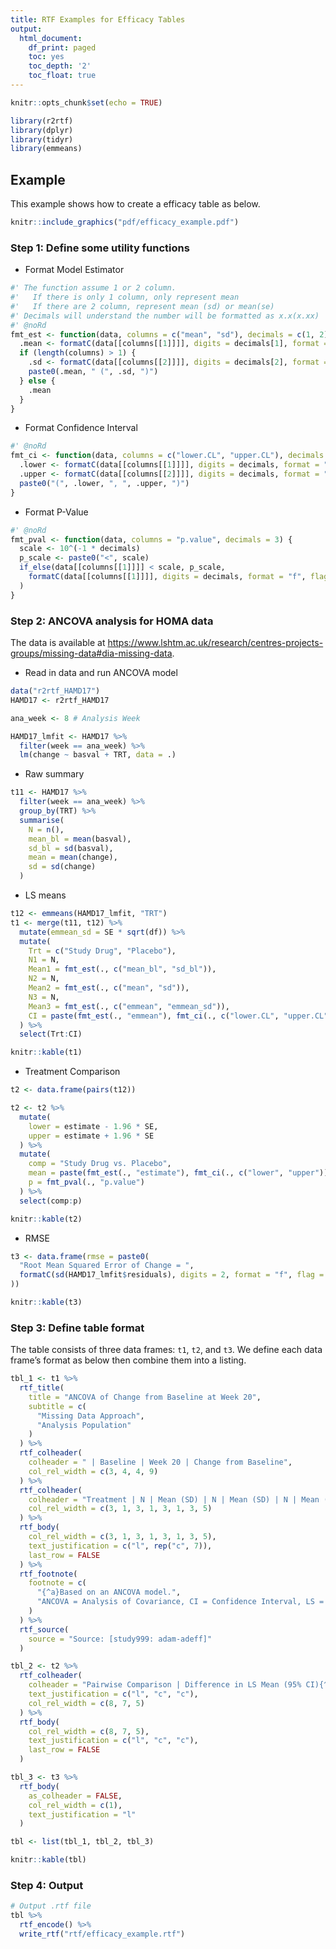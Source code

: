 ```yaml
---
title: RTF Examples for Efficacy Tables
output:
  html_document:
    df_print: paged
    toc: yes
    toc_depth: '2'
    toc_float: true
---
```


```r
knitr::opts_chunk$set(echo = TRUE)
```

```r
library(r2rtf)
library(dplyr)
library(tidyr)
library(emmeans)
```

## Example

This example shows how to create a efficacy table as below.

```r
knitr::include_graphics("pdf/efficacy_example.pdf")
```

### Step 1: Define some utility functions

- Format Model Estimator
```r
#' The function assume 1 or 2 column.
#'   If there is only 1 column, only represent mean
#'   If there are 2 column, represent mean (sd) or mean(se)
#' Decimals will understand the number will be formatted as x.x(x.xx)
#' @noRd
fmt_est <- function(data, columns = c("mean", "sd"), decimals = c(1, 2)) {
  .mean <- formatC(data[[columns[[1]]]], digits = decimals[1], format = "f", flag = "0")
  if (length(columns) > 1) {
    .sd <- formatC(data[[columns[[2]]]], digits = decimals[2], format = "f", flag = "0")
    paste0(.mean, " (", .sd, ")")
  } else {
    .mean
  }
}
```

- Format Confidence Interval

```r
#' @noRd
fmt_ci <- function(data, columns = c("lower.CL", "upper.CL"), decimals = 2) {
  .lower <- formatC(data[[columns[[1]]]], digits = decimals, format = "f", flag = "0")
  .upper <- formatC(data[[columns[[2]]]], digits = decimals, format = "f", flag = "0")
  paste0("(", .lower, ", ", .upper, ")")
}
```

- Format P-Value

```r
#' @noRd
fmt_pval <- function(data, columns = "p.value", decimals = 3) {
  scale <- 10^(-1 * decimals)
  p_scale <- paste0("<", scale)
  if_else(data[[columns[[1]]]] < scale, p_scale,
    formatC(data[[columns[[1]]]], digits = decimals, format = "f", flag = "0")
  )
}
```

### Step 2: ANCOVA analysis for HOMA data

The data is available at <https://www.lshtm.ac.uk/research/centres-projects-groups/missing-data#dia-missing-data>.

- Read in data and run ANCOVA model

```r
data("r2rtf_HAMD17")
HAMD17 <- r2rtf_HAMD17

ana_week <- 8 # Analysis Week

HAMD17_lmfit <- HAMD17 %>%
  filter(week == ana_week) %>%
  lm(change ~ basval + TRT, data = .)
```

- Raw summary

```r
t11 <- HAMD17 %>%
  filter(week == ana_week) %>%
  group_by(TRT) %>%
  summarise(
    N = n(),
    mean_bl = mean(basval),
    sd_bl = sd(basval),
    mean = mean(change),
    sd = sd(change)
  )
```

- LS means

```r
t12 <- emmeans(HAMD17_lmfit, "TRT")
t1 <- merge(t11, t12) %>%
  mutate(emmean_sd = SE * sqrt(df)) %>%
  mutate(
    Trt = c("Study Drug", "Placebo"),
    N1 = N,
    Mean1 = fmt_est(., c("mean_bl", "sd_bl")),
    N2 = N,
    Mean2 = fmt_est(., c("mean", "sd")),
    N3 = N,
    Mean3 = fmt_est(., c("emmean", "emmean_sd")),
    CI = paste(fmt_est(., "emmean"), fmt_ci(., c("lower.CL", "upper.CL")))
  ) %>%
  select(Trt:CI)
```

```r
knitr::kable(t1)
```

- Treatment Comparison

```r
t2 <- data.frame(pairs(t12))

t2 <- t2 %>%
  mutate(
    lower = estimate - 1.96 * SE,
    upper = estimate + 1.96 * SE
  ) %>%
  mutate(
    comp = "Study Drug vs. Placebo",
    mean = paste(fmt_est(., "estimate"), fmt_ci(., c("lower", "upper"))),
    p = fmt_pval(., "p.value")
  ) %>%
  select(comp:p)
```

```r
knitr::kable(t2)
```

- RMSE

```r
t3 <- data.frame(rmse = paste0(
  "Root Mean Squared Error of Change = ",
  formatC(sd(HAMD17_lmfit$residuals), digits = 2, format = "f", flag = "0")
))
```

```r
knitr::kable(t3)
```

### Step 3: Define table format

The table consists of three data frames: `t1`, `t2`, and `t3`. We define each data frame's format as below then combine them into a listing. 

```r
tbl_1 <- t1 %>%
  rtf_title(
    title = "ANCOVA of Change from Baseline at Week 20",
    subtitle = c(
      "Missing Data Approach",
      "Analysis Population"
    )
  ) %>%
  rtf_colheader(
    colheader = " | Baseline | Week 20 | Change from Baseline",
    col_rel_width = c(3, 4, 4, 9)
  ) %>%
  rtf_colheader(
    colheader = "Treatment | N | Mean (SD) | N | Mean (SD) | N | Mean (SD) | LS Mean (95% CI){^a}",
    col_rel_width = c(3, 1, 3, 1, 3, 1, 3, 5)
  ) %>%
  rtf_body(
    col_rel_width = c(3, 1, 3, 1, 3, 1, 3, 5),
    text_justification = c("l", rep("c", 7)),
    last_row = FALSE
  ) %>%
  rtf_footnote(
    footnote = c(
      "{^a}Based on an ANCOVA model.",
      "ANCOVA = Analysis of Covariance, CI = Confidence Interval, LS = Least Squares, SD = Standard Deviation"
    )
  ) %>%
  rtf_source(
    source = "Source: [study999: adam-adeff]"
  )

tbl_2 <- t2 %>%
  rtf_colheader(
    colheader = "Pairwise Comparison | Difference in LS Mean (95% CI){^a} | p-Value",
    text_justification = c("l", "c", "c"),
    col_rel_width = c(8, 7, 5)
  ) %>%
  rtf_body(
    col_rel_width = c(8, 7, 5),
    text_justification = c("l", "c", "c"),
    last_row = FALSE
  )

tbl_3 <- t3 %>%
  rtf_body(
    as_colheader = FALSE,
    col_rel_width = c(1),
    text_justification = "l"
  )

tbl <- list(tbl_1, tbl_2, tbl_3)
```

```r
knitr::kable(tbl)
```

### Step 4: Output

```r
# Output .rtf file
tbl %>%
  rtf_encode() %>%
  write_rtf("rtf/efficacy_example.rtf")
```
